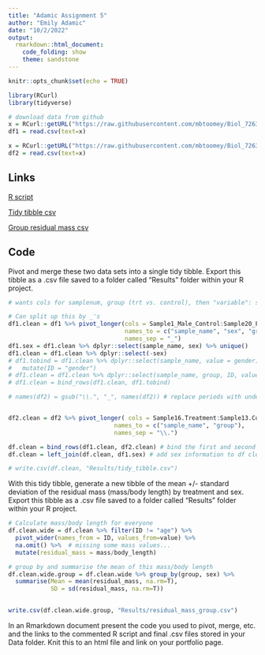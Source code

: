 ```yaml
---
title: "Adamic Assignment 5"
author: "Emily Adamic"
date: "10/2/2022"
output: 
  rmarkdown::html_document:
    code_folding: show
    theme: sandstone
---
```


```r
knitr::opts_chunk$set(echo = TRUE)
```

```r
library(RCurl)
library(tidyverse)
```

```r
# download data from github 
x = RCurl::getURL("https://raw.githubusercontent.com/mbtoomey/Biol_7263/main/Data/assignment6part1.csv")
df1 = read.csv(text=x)

x = RCurl::getURL("https://raw.githubusercontent.com/mbtoomey/Biol_7263/main/Data/assignment6part2.csv")
df2 = read.csv(text=x)
```

## Links

[R script](Scripts/Adamic_Assignment5_Script.R)

[Tidy tibble csv](Results/tidy_tibble.csv)

[Group residual mass csv](Results/residual_mass_group.csv)


## Code 

Pivot and merge these two data sets into a single tidy tibble. Export this tibble as a .csv file saved to a folder called “Results” folder within your R project.
```r
# wants cols for samplenum, group (trt vs. control), then "variable": sex, mass, body length, age... "value" 

# Can split up this by _'s 
df1.clean = df1 %>% pivot_longer(cols = Sample1_Male_Control:Sample20_Female_Treatment,
                                 names_to = c("sample_name", "sex", "group"), 
                                 names_sep = "_") 
df1.sex = df1.clean %>% dplyr::select(sample_name, sex) %>% unique()
df1.clean = df1.clean %>% dplyr::select(-sex)
# df1.tobind = df1.clean %>% dplyr::select(sample_name, value = gender) %>% 
#   mutate(ID = "gender")
# df1.clean = df1.clean %>% dplyr::select(sample_name, group, ID, value) # get rid of gender and reorder cols for viewing pleasure 
# df1.clean = bind_rows(df1.clean, df1.tobind)

# names(df2) = gsub("\\.", "_", names(df2)) # replace periods with underscores so it's easer to sep


df2.clean = df2 %>% pivot_longer( cols = Sample16.Treatment:Sample13.Control, 
                              names_to = c("sample_name", "group"), 
                              names_sep = "\\.") 

df.clean = bind_rows(df1.clean, df2.clean) # bind the first and second together 
df.clean = left_join(df.clean, df1.sex) # add sex information to df clean 

# write.csv(df.clean, "Results/tidy_tibble.csv")


```


With this tidy tibble, generate a new tibble of the mean +/- standard deviation of the residual mass (mass/body length) by treatment and sex. Export this tibble as a .csv file saved to a folder called “Results” folder within your R project.
```r
# Calculate mass/body length for everyone 
df.clean.wide = df.clean %>% filter(ID != "age") %>% 
  pivot_wider(names_from = ID, values_from=value) %>%
  na.omit() %>%  # missing some mass values... 
  mutate(residual_mass = mass/body_length)

# group by and summarise the mean of this mass/body length 
df.clean.wide.group = df.clean.wide %>% group_by(group, sex) %>% 
  summarise(Mean = mean(residual_mass, na.rm=T), 
            SD = sd(residual_mass, na.rm=T))
  

write.csv(df.clean.wide.group, "Results/residual_mass_group.csv")
```


In an Rmarkdown document present the code you used to pivot, merge, etc. and the links to the commented R script and final .csv files stored in your Data folder. Knit this to an html file and link on your portfolio page.









